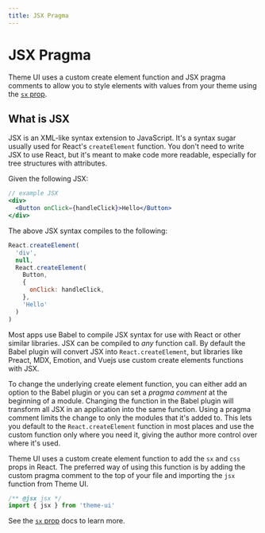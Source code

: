 ```yaml
---
title: JSX Pragma
---
```


# JSX Pragma

Theme UI uses a custom create element function and JSX pragma comments to allow you to style elements with values from your theme using the [`sx` prop][].

## What is JSX

JSX is an XML-like syntax extension to JavaScript.
It's a syntax sugar usually used for React's `createElement` function.
You don't need to write JSX to use React, but it's meant to make code more readable, especially for tree structures with attributes.

Given the following JSX:

```jsx
// example JSX
<div>
  <Button onClick={handleClick}>Hello</Button>
</div>
```

The above JSX syntax compiles to the following:

```js
React.createElement(
  'div',
  null,
  React.createElement(
    Button,
    {
      onClick: handleClick,
    },
    'Hello'
  )
)
```

Most apps use Babel to compile JSX syntax for use with React or other similar libraries.
JSX can be compiled to _any_ function call. By default the Babel plugin will convert JSX into `React.createElement`, but libraries like Preact, MDX, Emotion, and Vuejs use custom create elements functions with JSX.

To change the underlying create element function, you can either add an option to the Babel plugin or you can set a _pragma comment_ at the beginning of a module.
Changing the function in the Babel plugin will transform all JSX in an application into the same function.
Using a pragma comment limits the change to only the modules that it's added to.
This lets you default to the `React.createElement` function in most places and use the custom function only where you need it,
giving the author more control over where it's used.

Theme UI uses a custom create element function to add the `sx` and `css` props in React.
The preferred way of using this function is by adding the custom pragma comment to the top of your file and importing the `jsx` function from Theme UI.

```jsx
/** @jsx jsx */
import { jsx } from 'theme-ui'
```

See the [`sx` prop][] docs to learn more.

[`sx` prop]: /sx-prop

